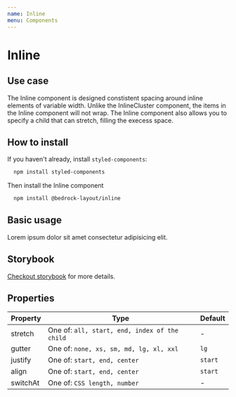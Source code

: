 ```yaml
---
name: Inline
menu: Components
---
```



# Inline

## Use case

The Inline component is designed constistent spacing around inline elements of variable width. Unlike the InlineCluster component,
the items in the Inline component will not wrap. The Inline component also allows you to specify a child that can stretch, filling the execess space.

## How to install

If you haven't already, install `styled-components`:

```bash
  npm install styled-components
```

Then install the Inline component

```bash
  npm install @bedrock-layout/inline
```

## Basic usage

<Playground>
  <Inline stretch="start" gutter="lg" justify="start" align="start">
    <span>Lorem ipsum dolor</span>
    <span>sit amet consectetur</span>
    <span>adipisicing elit.</span>
  </Inline>
</Playground>

## Storybook

[Checkout storybook](https://storybook.bedrock-layout.dev/?path=/story/inline--basic) for more details.

## Properties

| Property | Type                                          | Default |
| -------- | --------------------------------------------- | ------- |
| stretch  | One of: `all, start, end, index of the child` | -       |
| gutter   | One of: `none, xs, sm, md, lg, xl, xxl`       | `lg`    |
| justify  | One of: `start, end, center`                  | `start` |
| align    | One of: `start, end, center`                  | `start` |
| switchAt | One of: `CSS length, number`                  | -       |
